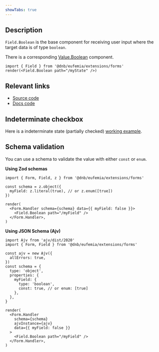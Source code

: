 ```yaml
---
showTabs: true
---
```


## Description

`Field.Boolean` is the base component for receiving user input where the target data is of type `boolean`.

There is a corresponding [Value.Boolean](/uilib/extensions/forms/Value/Boolean) component.

```tsx
import { Field } from '@dnb/eufemia/extensions/forms'
render(<Field.Boolean path="/myState" />)
```

## Relevant links

- [Source code](https://github.com/dnbexperience/eufemia/tree/main/packages/dnb-eufemia/src/extensions/forms/base-fields/Boolean)
- [Docs code](https://github.com/dnbexperience/eufemia/tree/main/packages/dnb-design-system-portal/src/docs/uilib/extensions/forms/base-fields/Boolean)

## Indeterminate checkbox

Here is a indeterminate state (partially checked) [working example](/uilib/extensions/forms/base-fields/Indeterminate/).

## Schema validation

You can use a schema to validate the value with either `const` or `enum`.

**Using Zod schemas**

```tsx
import { Form, Field, z } from '@dnb/eufemia/extensions/forms'

const schema = z.object({
  myField: z.literal(true), // or z.enum([true])
})

render(
  <Form.Handler schema={schema} data={{ myField: false }}>
    <Field.Boolean path="/myField" />
  </Form.Handler>,
)
```

**Using JSON Schema (Ajv)**

```tsx
import Ajv from 'ajv/dist/2020'
import { Form, Field } from '@dnb/eufemia/extensions/forms'

const ajv = new Ajv({
  allErrors: true,
})
const schema = {
  type: 'object',
  properties: {
    myField: {
      type: 'boolean',
      const: true, // or enum: [true]
    },
  },
}

render(
  <Form.Handler
    schema={schema}
    ajvInstance={ajv}
    data={{ myField: false }}
  >
    <Field.Boolean path="/myField" />
  </Form.Handler>,
)
```
